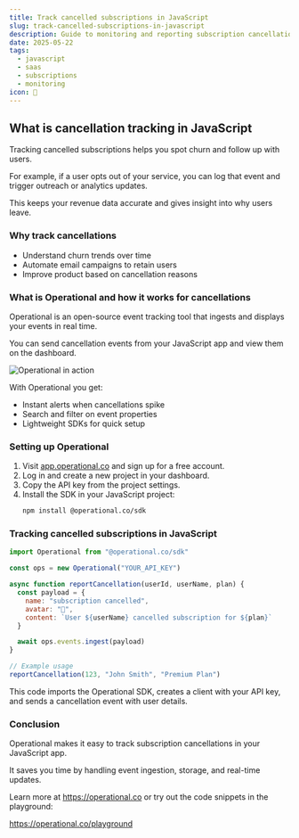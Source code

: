 ```yaml
---
title: Track cancelled subscriptions in JavaScript
slug: track-cancelled-subscriptions-in-javascript
description: Guide to monitoring and reporting subscription cancellations in your JavaScript app using Operational for timely alerts and analytics.
date: 2025-05-22
tags:
  - javascript
  - saas
  - subscriptions
  - monitoring
icon: 🚫
---
```


## What is cancellation tracking in JavaScript

Tracking cancelled subscriptions helps you spot churn and follow up with users.

For example, if a user opts out of your service, you can log that event and trigger outreach or analytics updates.

This keeps your revenue data accurate and gives insight into why users leave.

### Why track cancellations

- Understand churn trends over time
- Automate email campaigns to retain users
- Improve product based on cancellation reasons


### What is Operational and how it works for cancellations

Operational is an open-source event tracking tool that ingests and displays your events in real time.

You can send cancellation events from your JavaScript app and view them on the dashboard.

<img src="https://operational.co/images/misc/ops-usage.jpg" alt="Operational in action" />

With Operational you get:

- Instant alerts when cancellations spike
- Search and filter on event properties
- Lightweight SDKs for quick setup


### Setting up Operational

1. Visit [app.operational.co](https://app.operational.co) and sign up for a free account.
2. Log in and create a new project in your dashboard.
3. Copy the API key from the project settings.
4. Install the SDK in your JavaScript project:
   ```bash
   npm install @operational.co/sdk
   ```


### Tracking cancelled subscriptions in JavaScript

```javascript
import Operational from "@operational.co/sdk"

const ops = new Operational("YOUR_API_KEY")

async function reportCancellation(userId, userName, plan) {
  const payload = {
    name: "subscription cancelled",
    avatar: "🚫",
    content: `User ${userName} cancelled subscription for ${plan}`
  }

  await ops.events.ingest(payload)
}

// Example usage
reportCancellation(123, "John Smith", "Premium Plan")
```

This code imports the Operational SDK, creates a client with your API key, and sends a cancellation event with user details.


### Conclusion

Operational makes it easy to track subscription cancellations in your JavaScript app.

It saves you time by handling event ingestion, storage, and real-time updates.

Learn more at https://operational.co or try out the code snippets in the playground:

https://operational.co/playground

